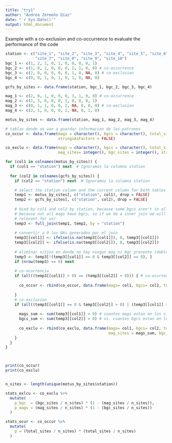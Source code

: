 ```yaml
---
title: "try1"
author: "Andrea Zermeño Díaz"
date: "`r Sys.Date()`"
output: html_document
---
```

Example with a co-exclusion and co-occurrence to evaluate the performance of the code

```r
station <- c("site_1", "site_2", "site_3", "site_4", "site_5", "site_6", 
             "site_7", "site_8", "site_9", "site_10")
bgc_1 <- c(1, 2, 1, 0, 1, 0, 0, 0, 0, 1)
bgc_2 <- c(1, 0, 1, 0, 0, 0, 1, 1, 0, 0) # co-occurrence
bgc_3 <- c(2, 0, 0, 0, 0, 0, 1, 0, NA, 0) # co-exclusion
bgc_4 <- c(0, 0, 1, 0, 1, 0, 1, 0, NA, 0)

gcfs_by_sites <- data.frame(station, bgc_1, bgc_2, bgc_3, bgc_4)

mag_1 <- c(2, 0, 1, 0, 0, 0, 3, 1, 0, 0) # co-occurrence 
mag_2 <- c(1, 3, 0, 0, 0, 1, 0, 0, 0, 1)
mag_3 <- c(0, 1, 1, 0, 0, 2, NA, 0, 0, 0) # co-exclusion
mag_4 <- c(2, 1, 0, 0, 0, 2, NA, 0, 1, 0)

motus_by_sites <- data.frame(station, mag_1, mag_2, mag_3, mag_4)

```


```r
# tablas donde se van a guardar informacion de los patrones
co_occur <- data.frame(mags = character(), bgcs = character(), total_sites = integer(), 
                       stringsAsFactors = FALSE)

co_exclu <- data.frame(mags = character(), bgcs = character(), total_sites = integer(), 
                       mag_sites= integer(), bgc_sites = integer(), stringsAsFactors = FALSE)

for (col1 in colnames(motus_by_sites)) {
  if (col1 == "station") next  # Ignoramos la columna station
  
  for (col2 in colnames(gcfs_by_sites)) {
    if (col2 == "station") next  # Ignoramos la columna station

    # select the station column and the current column for both tables
    temp1 <- motus_by_sites[, c("station", col1), drop = FALSE]
    temp2 <- gcfs_by_sites[, c("station", col2), drop = FALSE]
    
    # bind by col1 and col2 by station, because some bgcs aren't in all the stations, 
    # because not all mags have bgcs, so if we do a inner join we will loose information (a possible (1,0)
    # relevant for us)
    temp3 <- full_join(temp1, temp2, by = "station")
    
    # convertir a 0 los NAs generados por el join
    temp3[[col1]] <- ifelse(is.na(temp3[[col1]]), 0, temp3[[col1]]) 
    temp3[[col2]] <- ifelse(is.na(temp3[[col2]]), 0, temp3[[col2]])
    
    # eliminar sitios en donde no hay ningun mag ni bgc presente (dobles ceros)
    temp3 <- temp3[!(temp3[[col1]] == 0 & temp3[[col2]] == 0), ]
    if (nrow(temp3) == 0) next 
    
    # co-ocurrencia
    if (all((temp3[[col1]] > 0) == (temp3[[col2]] > 0))) { # co-ocurrencia
      
      co_occur <- rbind(co_occur, data.frame(mags= col1, bgcs= col2, total_sites= nrow(temp3)))
      
    }
    # co-exclusion
    if (all((temp3[[col1]] == 0 & temp3[[col2]] > 0) | (temp3[[col1]] > 0 & temp3[[col2]] == 0))) { 
      
      mags_sum <- sum(temp3[[col1]] > 0) # cuantos mags estan en los sitios
      bgcs_sum <- sum(temp3[[col2]] > 0) # vs. cuantos bgcs estan en los sitios
      
      co_exclu <- rbind(co_exclu, data.frame(mags= col1, bgcs= col2, total_sites= nrow(temp3), 
                                             mag_sites = mags_sum, bgc_sites = bgcs_sum ))
    }
  }
}



print(co_occur)
print(co_exclu)



```


```r
n_sites <- length(unique(motus_by_sites$station))

stats_exlcu <- co_exclu %>%
  mutate(
    p_bgc  = (bgc_sites / n_sites) * (1 - (mag_sites / n_sites)),
    p_mags = (mag_sites / n_sites) * (1 - (bgc_sites / n_sites))
  )

stats_ocur <- co_occur %>%
  mutate(
    p = (total_sites / n_sites) * (total_sites / n_sites)
  )

```





